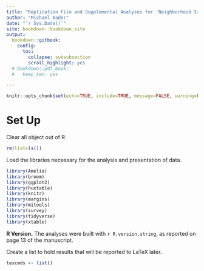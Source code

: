 ---
title: "Replication File and Supplemental Analyses for 'Neighborhood Satisfaction in Multiracial Neighborhoods'"
author: "Michael Bader"
date: "`r Sys.Date()`"
site: bookdown::bookdown_site
output:
  bookdown::gitbook:
    config:
      toc:
        collapse: subsubsection
        scroll_highlight: yes
  # bookdown::pdf_book:
  #   keep_tex: yes

---

```{r setup, include=FALSE}
knitr::opts_chunk$set(echo=TRUE, include=TRUE, message=FALSE, warning=FALSE)
```


# Set Up

Clear all object out of R. 
```{r rm, message=FALSE}
rm(list=ls())
```

Load the libraries necessary for the analysis and presentation of data. 
```{r libraries, message=FALSE}
library(Amelia)
library(broom)
library(ggplot2)
library(huxtable)
library(knitr)
library(margins)
library(mitools)
library(survey)
library(tidyverse)
library(xtable)

```

**R Version.** The analyses were built with `r R.version.string`, as reported on page 13 of the manuscript.

Create a list to hold results that will be reported to LaTeX later. 
```{r tex-commands}
texcmds <- list()
```

